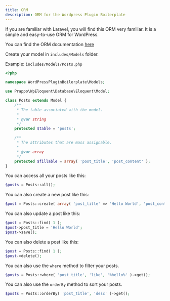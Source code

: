 ```yaml
---
title: ORM
description: ORM for the Wordpress Plugin Boilerplate
---
```


If you are familiar with Laravel, you will find this ORM very familiar. It is a simple and easy-to-use ORM for WordPress.

You can find the ORM documentation [here](https://github.com/prappo/wp-eloquent)

Create your model in `includes/Models` folder.

Example: `includes/Models/Posts.php`

```php
<?php

namespace WordPressPluginBoilerplate\Models;

use Prappo\WpEloquent\Database\Eloquent\Model;

class Posts extends Model {
	/**
	 * The table associated with the model.
	 *
	 * @var string
	 */
	protected $table = 'posts';

	/**
	 * The attributes that are mass assignable.
	 *
	 * @var array
	 */
	protected $fillable = array( 'post_title', 'post_content' );
}

```

You can access all your posts like this:

```php
$posts = Posts::all();
```

You can also create a new post like this:

```php
$post = Posts::create( array( 'post_title' => 'Hello World', 'post_content' => 'This is a test post' ) );
```

You can also update a post like this:

```php
$post = Posts::find( 1 );
$post->post_title = 'Hello World';
$post->save();
```

You can also delete a post like this:

```php
$post = Posts::find( 1 );
$post->delete();
```

You can also use the `where` method to filter your posts.

```php
$posts = Posts::where( 'post_title', 'like', '%hello%' )->get();
```

You can also use the `orderBy` method to sort your posts.

```php
$posts = Posts::orderBy( 'post_title', 'desc' )->get();
```